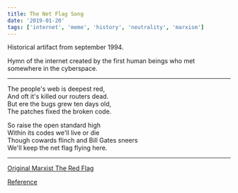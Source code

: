 ```yaml
---
title: The Net Flag Song
date: '2019-01-20'
tags: ['internet', 'meme', 'history', 'neutrality', 'marxism']
---
```


Historical artifact from september 1994. 

Hymn of the internet created by the first human beings who met somewhere in the cyberspace. 

***

<div className="italic">

The people's web is deepest red,<br/>
And oft it's killed our routers dead.<br/>
But ere the bugs grew ten days old,<br/>
The patches fixed the broken code.<br/>

So raise the open standard high<br/>
Within its codes we'll live or die<br/>
Though cowards flinch and Bill Gates sneers<br/>
We'll keep the net flag flying here.<br/>

</div>

***

[Original Marxist The Red Flag](https://www.marxists.org/subject/art/music/lyrics/en/red-flag.htm)

[Reference](https://www.w3.org/People/Raggett/book4/ch02.html)